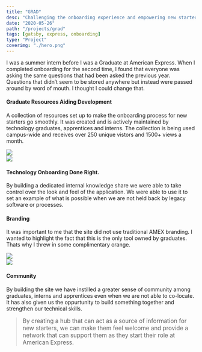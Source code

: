 ```yaml
---
title: "GRAD"
desc: "Challenging the onboarding experience and empowering new starters to challenge the status quo."
date: "2020-05-26"
path: "/projects/grad"
tags: [gatsby, express, onboarding]
type: "Project"
coverimg: "./hero.png"
---
```

      
<p class="margin-5-tb">I was a summer intern before I was a Graduate at American Express. When I completed onboarding for the second time, I found that everyone was asking the same questions that had been asked the previous year. Questions that didn’t seem to be stored anywhere but instead were passed around by word of mouth. I thought I could change that.</p>

<div class="grid grid-cols-1 md:grid-cols-2 gap-4 mb-5">
    <div class="col-xs-12 col-sm-6 flex" style="justify-content:center; flex-direction:column">
        <h4>Graduate Resources Aiding Development</h4>
        <p>A collection of resources set up to make the onboarding process for new starters go smoothly. It was created and is actively maintained by technology graduates, apprentices and interns. The collection is being used campus-wide and receives over 250 unique vistors and 1500+ views a month.</p>
    </div>
    <div class="col-xs-12 col-sm-6">
        <img src="./1.png"/>
    </div>
</div>

<div class="grid grid-cols-1 md:grid-cols-2 gap-4 mb-5">
    <div class="col-xs-12 col-sm-6">
        <img src="./3.png"/>
    </div>
    <div class="col-xs-12 col-sm-6 flex" style="justify-content:center; flex-direction:column">
        <h4>Technology Onboarding Done Right.</h4>
        <p>By building a dedicated internal knowledge share we were able to take control over the look and feel of the application. We were able to use it to set an example of what is possible when we are not held back by legacy software or processes. </p>
    </div>
</div>

<div class="grid grid-cols-1 md:grid-cols-2 gap-4 mb-5">
    <div class="col-xs-12 col-sm-6 flex" style="justify-content:center; flex-direction:column">
        <h4>Branding</h4>
        <p>It was important to me that the site did not use traditional AMEX branding. I wanted to highlight the fact that this is the only tool owned by graduates. Thats why I threw in some complimentary orange.</p>
    </div>
    <div class="col-xs-12 col-sm-6">
        <img src="./4.png"/>
    </div>
</div>
<div class="grid grid-cols-1 md:grid-cols-2 gap-4 mb-5">
    <div class="col-xs-12 col-sm-6">
        <img src="./2.png"/>
    </div>
    <div class="col-xs-12 col-sm-6 flex" style="justify-content:center; flex-direction:column">
        <h4>Community</h4>
        <p>By building the site we have instilled a greater sense of community among graduates, interns and apprentices even when we are not able to co-locate. It has also given us the oppurtunity to build something together and strengthen our technical skills.</p>
    </div>
</div>

<blockquote style="font-weight:normal; font-size:1.1em">
By creating a hub that can act as a source of information for new starters, we can make them feel welcome and provide a network that can support them as they start their role at American Express.</blockquote>